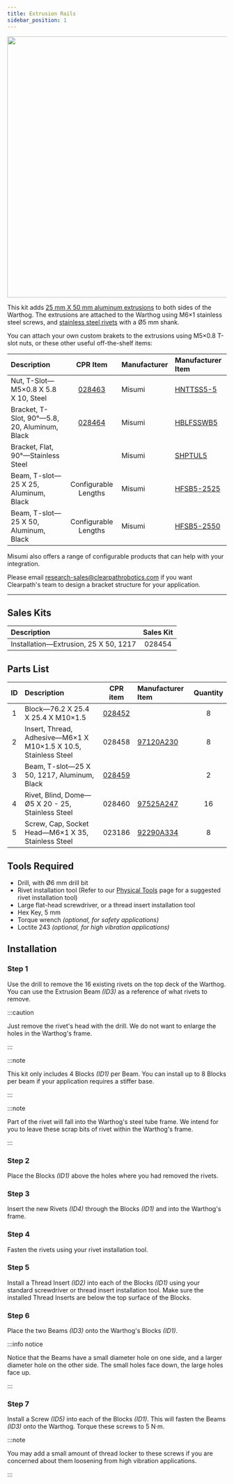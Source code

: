 ```yaml
---
title: Extrusion Rails
sidebar_position: 1
---
```


<center>
  <img
    src="/img/robot_images/warthog_images/warthog_pacs_1.png"
    width="600"
  />
</center>

This kit adds [25 mm X 50 mm aluminum extrusions](/assets/pdf/clearpath_robotics_028459-TDS1.pdf) to both sides of the Warthog.
The extrusions are attached to the Warthog using M6×1 stainless steel screws, and [stainless steel rivets](https://www.mcmaster.com/97525A247/) with a Ø5 mm shank.

You can attach your own custom brakets to the extrusions using M5×0.8 T-slot nuts, or these other useful off-the-shelf items:

| Description                                   |                         CPR Item                         | Manufacturer | Manufacturer Item                                                                                                                                      |
| :-------------------------------------------- | :------------------------------------------------------: | :----------- | :----------------------------------------------------------------------------------------------------------------------------------------------------- |
| Nut, T-Slot—M5×0.8 X 5.8 X 10, Steel          | [028463](/assets/pdf/clearpath_robotics_028463-TDS1.pdf) | Misumi       | [HNTTSS5-5](https://us.misumi-ec.com/vona2/detail/110302246150/?HissuCode=HNTTSS5-5&PNSearch=HNTTSS5-5&searchFlow=results2type&KWSearch=HNTTSS5-5)     |
| Bracket, T-Slot, 90°—5.8, 20, Aluminum, Black | [028464](/assets/pdf/clearpath_robotics_028464-TDS1.pdf) | Misumi       | [HBLFSSWB5](https://us.misumi-ec.com/vona2/detail/110300437350/?HissuCode=HBLFSSWB5&PNSearch=HBLFSSWB5&searchFlow=results2type&KWSearch=HBLFSSWB5)     |
| Bracket, Flat, 90°—Stainless Steel            |                                                          | Misumi       | [SHPTUL5](https://us.misumi-ec.com/vona2/detail/110302245810/?HissuCode=SHPTUL5&PNSearch=SHPTUL5&searchFlow=results2type&KWSearch=SHPTUL5)             |
| Beam, T-slot—25 X 25, Aluminum, Black         |                   Configurable Lengths                   | Misumi       | [HFSB5-2525](https://us.misumi-ec.com/vona2/detail/110302685050/?HissuCode=HFSB5-2525&PNSearch=HFSB5-2525&searchFlow=results2type&KWSearch=HFSB5-2525) |
| Beam, T-slot—25 X 50, Aluminum, Black         |                   Configurable Lengths                   | Misumi       | [HFSB5-2550](https://us.misumi-ec.com/vona2/detail/110302685140/?HissuCode=HFSB5-2550&PNSearch=HFSB5-2550&searchFlow=results2type&KWSearch=HFSB5-2550) |

Misumi also offers a range of configurable products that can help with your integration.

Please email <research-sales@clearpathrobotics.com> if you want Clearpath's team to design a bracket structure for your application.

---

## Sales Kits

| Description                           | Sales Kit |
| :------------------------------------ | :-------: |
| Installation—Extrusion, 25 X 50, 1217 |  028454   |

## Parts List

| ID  | Description                                                     |                      CPR item                       | Manufacturer Item                                | Quantity |
| :-: | :-------------------------------------------------------------- | :-------------------------------------------------: | :----------------------------------------------- | :------: |
|  1  | Block—76.2 X 25.4 X 25.4 X M10×1.5                              | [028452](/assets/pdf/clearpath_robotics_028452.pdf) |                                                  |    8     |
|  2  | Insert, Thread, Adhesive—M6×1 X M10×1.5 X 10.5, Stainless Steel |                       028458                        | [97120A230](https://www.mcmaster.com/97120A230/) |    8     |
|  3  | Beam, T-slot—25 X 50, 1217, Aluminum, Black                     | [028459](/assets/pdf/clearpath_robotics_028459.pdf) |                                                  |    2     |
|  4  | Rivet, Blind, Dome—Ø5 X 20 - 25, Stainless Steel                |                       028460                        | [97525A247](https://www.mcmaster.com/97525A247/) |    16    |
|  5  | Screw, Cap, Socket Head—M6×1 X 35, Stainless Steel              |                       023186                        | [92290A334](https://www.mcmaster.com/92290A334/) |    8     |

## Tools Required

- Drill, with Ø6 mm drill bit
- Rivet installation tool (Refer to our [Physical Tools](../../../../common/physical_tools.mdx) page for a suggested rivet installation tool)
- Large flat-head screwdriver, or a thread insert installation tool
- Hex Key, 5 mm
- Torque wrench _(optional, for safety applications)_
- Loctite 243 _(optional, for high vibration applications)_

## Installation

### Step 1

Use the drill to remove the 16 existing rivets on the top deck of the Warthog.
You can use the Extrusion Beam _(ID3)_ as a reference of what rivets to remove.

:::caution

Just remove the rivet's head with the drill.
We do not want to enlarge the holes in the Warthog's frame.

:::

:::note

This kit only includes 4 Blocks _(ID1)_ per Beam.
You can install up to 8 Blocks per beam if your application requires a stiffer base.

:::

:::note

Part of the rivet will fall into the Warthog's steel tube frame.
We intend for you to leave these scrap bits of rivet within the Warthog's frame.

:::

### Step 2

Place the Blocks _(ID1)_ above the holes where you had removed the rivets.

### Step 3

Insert the new Rivets _(ID4)_ through the Blocks _(ID1)_ and into the Warthog's frame.

### Step 4

Fasten the rivets using your rivet installation tool.

### Step 5

Install a Thread Insert _(ID2)_ into each of the Blocks _(ID1)_ using your standard screwdriver or thread insert installation tool.
Make sure the installed Thread Inserts are below the top surface of the Blocks.

### Step 6

Place the two Beams _(ID3)_ onto the Warthog's Blocks _(ID1)_.

:::info notice

Notice that the Beams have a small diameter hole on one side, and a larger diameter hole on the other side.
The small holes face down, the large holes face up.

:::

### Step 7

Install a Screw _(ID5)_ into each of the Blocks _(ID1)_.
This will fasten the Beams _(ID3)_ onto the Warthog.
Torque these screws to 5 N·m.

:::note

You may add a small amount of thread locker to these screws if you are concerned about them loosening from high vibration applications.

:::
